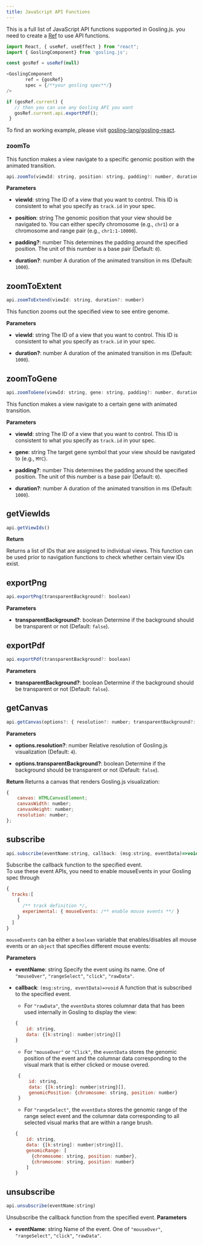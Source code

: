```yaml
---
title: JavaScript API Functions
---
```



This is a full list of JavaScript API functions supported in Gosling.js. 
you need to create a [Ref](https://reactjs.org/docs/refs-and-the-dom.html) to use API functions.
```javascript
import React, { useRef, useEffect } from "react";
import { GoslingComponent} from 'gosling.js';

const gosRef = useRef(null)

<GoslingComponent
       ref = {gosRef}
       spec = {/**your gosling spec**/}
/>

if (gosRef.current) {
   // then you can use any Gosling API you want
   gosRef.current.api.exportPdf();
 }
```

To find an working example, please visit [gosling-lang/gosling-react](https://github.com/gosling-lang/gosling-react).

### zoomTo

This function makes a view navigate to a specific genomic position with the animated transition.

```javascript
api.zoomTo(viewId: string, position: string, padding?: number, duration?: number)
```

**Parameters**

- **viewId**: string
The ID of a view that you want to control. This ID is consistent to what you specify as `track.id` in your spec.

- **position**: string
The genomic position that your view should be navigated to. You can either specify chromosome (e.g., `chr1`) or a chromosome and range pair (e.g., `chr1:1-10000`).

- **padding?**: number
This determines the padding around the specified position. The unit of this number is a base pair (Default: `0`).

- **duration?**: number
A duration of the animated transition in ms (Default: `1000`).

## zoomToExtent 
```javascript
api.zoomToExtend(viewId: string, duration?: number)
```

This function zooms out the specified view to see entire genome.

**Parameters**

- **viewId**: string
The ID of a view that you want to control. This ID is consistent to what you specify as `track.id` in your spec.

- **duration?**: number
A duration of the animated transition in ms (Default: `1000`).


## zoomToGene 
```javascript
api.zoomToGene(viewId: string, gene: string, padding?: number, duration?: number)
```
This function makes a view navigate to a certain gene with animated transition.

**Parameters**

- **viewId**: string
The ID of a view that you want to control. This ID is consistent to what you specify as `track.id` in your spec.

- **gene**: string
The target gene symbol that your view should be navigated to (e.g., `MYC`).

- **padding?**: number
This determines the padding around the specified position. The unit of this number is a base pair (Default: `0`).

- **duration?**: number
A duration of the animated transition in ms (Default: `1000`).

## getViewIds 
```javascript
api.getViewIds()
```

**Return**

Returns a list of IDs that are assigned to individual views. 
This function can be used prior to navigation functions to check whether certain view IDs exist.

## exportPng 
```javascript
api.exportPng(transparentBackground?: boolean)
```

**Parameters**

- **transparentBackground?**: boolean
Determine if the background should be transparent or not (Default: `false`).

## exportPdf 
```javascript
api.exportPdf(transparentBackground?: boolean)
```

**Parameters**

- **transparentBackground?**: boolean
Determine if the background should be transparent or not (Default: `false`).


## getCanvas
```javascript
api.getCanvas(options?: { resolution?: number; transparentBackground?: boolean })
```

**Parameters**


- **options.resolution?**: number
Relative resolution of Gosling.js visualization (Default: `4`).

- **options.transparentBackground?**: boolean
Determine if the background should be transparent or not (Default: `false`).

**Return**
Returns a canvas that renders Gosling.js visualization:
```javascript
{
    canvas: HTMLCanvasElement;
    canvasWidth: number;
    canvasHeight: number;
    resolution: number;
};
```



## subscribe 
```javascript
api.subscribe(eventName:string, callback: (msg:string, eventData)=>void)
```
Subscribe the callback function to the specified event.  
To use these event APIs, you need to enable mouseEvents in your Gosling spec through 
```javascript
{
  tracks:[
    {
      /** track definition */,
      experimental: { mouseEvents: /** enable mouse events **/ }
    }
  ]
}

``` 
`mouseEvents` can ba either a `boolean` variable that enables/disables all mouse events or an `object` that specifies different mouse events:

<TableWrapper GoslingSchema={GoslingSchema} objName='MouseEventsDeep' includeDescription/>
  


**Parameters**

- **eventName**: string
Specify the event using its name.
One of `"mouseOver"`, `"rangeSelect"`, `"click"`, `"rawData"`.

- **callback**: `(msg:string, eventData)=>void`
  A function that is subscribed to the specified event.
  - For `"rawData"`, the `eventData` stores columnar data that has been used internally in Gosling to display the view:
  ```javascript
  { 
      id: string,
      data: {[k:string]: number|string}[]
  }
  ```

  - For `"mouseOver"` or `"Click"`, the `eventData` stores the genomic position of the event and the columnar data corresponding to the visual mark that is either clicked or mouse overed.
   ```javascript
    { 
        id: string,
        data: {[k:string]: number|string}[],
        genomicPosition: {chromosome: string, position: number}
    }
    ```

  - For `"rangeSelect"`, the `eventData` stores the genomic range of the range select event and the columnar data corresponding to all selected visual marks that are within a range brush.
  ```javascript
  { 
      id: string,
      data: {[k:string]: number|string}[],
      genomicRange: [
        {chromosome: string, position: number}, 
        {chromosome: string, position: number}
      ]
  }
  ```


## unsubscribe
```javascript
api.unsubscribe(eventName:string)
```

Unsubscribe the callback function from the specified event.
**Parameters**

- **eventName**: string
Name of the event.
One of `"mouseOver"`, `"rangeSelect"`, `"click"`, `"rawData"`.